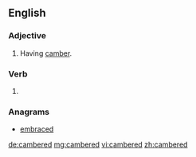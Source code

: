 ==English==

===Adjective===
{{en-adj}}

# Having [[camber]].

===Verb===
{{head|en|verb form}}

# {{en-past of|camber}}

===Anagrams===
* [[embraced#English|embraced]]

[[de:cambered]]
[[mg:cambered]]
[[vi:cambered]]
[[zh:cambered]]